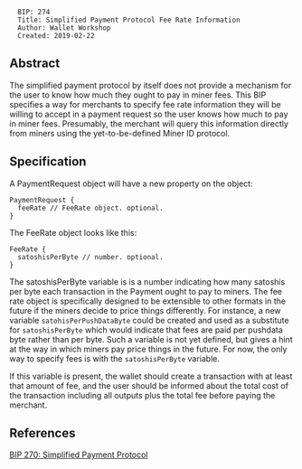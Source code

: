 <pre>
  BIP: 274
  Title: Simplified Payment Protocol Fee Rate Information
  Author: Wallet Workshop
  Created: 2019-02-22
</pre>

==Abstract==

The simplified payment protocol by itself does not provide a mechanism for the user to know how much they ought to pay in miner fees. This BIP specifies a way for merchants to specify fee rate information they will be willing to accept in a payment request so the user knows how much to pay in miner fees. Presumably, the merchant will query this information directly from miners using the yet-to-be-defined Miner ID protocol.

==Specification==

A PaymentRequest object will have a new property on the object:

<pre>
PaymentRequest {
  feeRate // FeeRate object. optional.
}
</pre>

The FeeRate object looks like this:
<pre>
FeeRate {
  satoshisPerByte // number. optional.
}
</pre>

The satoshisPerByte variable is is a number indicating how many satoshis per byte each transaction in the Payment ought to pay to miners. The fee rate object is specifically designed to be extensible to other formats in the future if the miners decide to price things differently. For instance, a new variable <code>satohisPerPushDataByte</code> could be created and used as a substitute for <code>satoshisPerByte</code> which would indicate that fees are paid per pushdata byte rather than per byte. Such a variable is not yet defined, but gives a hint at the way in which miners pay price things in the future. For now, the only way to specify fees is with the <code>satoshisPerByte</code> variable.

If this variable is present, the wallet should create a transaction with at least that amount of fee, and the user should be informed about the total cost of the transaction including all outputs plus the total fee before paying the merchant.

==References==

[[bip-0270.mediawiki|BIP 270: Simplified Payment Protocol]]

